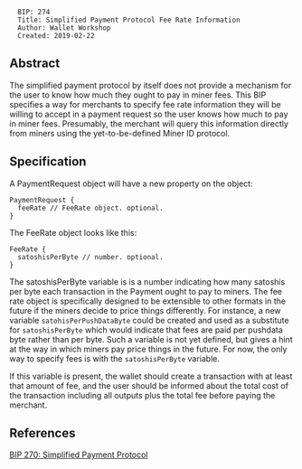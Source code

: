 <pre>
  BIP: 274
  Title: Simplified Payment Protocol Fee Rate Information
  Author: Wallet Workshop
  Created: 2019-02-22
</pre>

==Abstract==

The simplified payment protocol by itself does not provide a mechanism for the user to know how much they ought to pay in miner fees. This BIP specifies a way for merchants to specify fee rate information they will be willing to accept in a payment request so the user knows how much to pay in miner fees. Presumably, the merchant will query this information directly from miners using the yet-to-be-defined Miner ID protocol.

==Specification==

A PaymentRequest object will have a new property on the object:

<pre>
PaymentRequest {
  feeRate // FeeRate object. optional.
}
</pre>

The FeeRate object looks like this:
<pre>
FeeRate {
  satoshisPerByte // number. optional.
}
</pre>

The satoshisPerByte variable is is a number indicating how many satoshis per byte each transaction in the Payment ought to pay to miners. The fee rate object is specifically designed to be extensible to other formats in the future if the miners decide to price things differently. For instance, a new variable <code>satohisPerPushDataByte</code> could be created and used as a substitute for <code>satoshisPerByte</code> which would indicate that fees are paid per pushdata byte rather than per byte. Such a variable is not yet defined, but gives a hint at the way in which miners pay price things in the future. For now, the only way to specify fees is with the <code>satoshisPerByte</code> variable.

If this variable is present, the wallet should create a transaction with at least that amount of fee, and the user should be informed about the total cost of the transaction including all outputs plus the total fee before paying the merchant.

==References==

[[bip-0270.mediawiki|BIP 270: Simplified Payment Protocol]]

